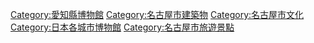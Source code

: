 {{Commons category|Museums in Nagoya}}

[[Category:愛知縣博物館|Category:愛知縣博物館]]
[[Category:名古屋市建築物|Category:名古屋市建築物]]
[[Category:名古屋市文化|Category:名古屋市文化]]
[[Category:日本各城市博物館|Category:日本各城市博物館]]
[[Category:名古屋市旅遊景點|Category:名古屋市旅遊景點]]